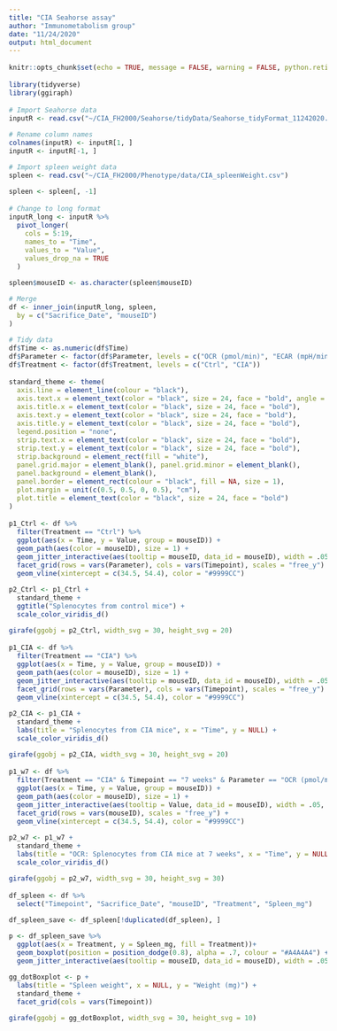 ---
title: "CIA Seahorse assay"
author: "Immunometabolism group"
date: "11/24/2020"
output: html_document
---

<style type="text/css">

body{ /* Normal  */
      font-size: 16px;
  }
td {  /* Table  */
  font-size: 12px;
}
h1.title {
  font-size: 28px;
}
h1 { /* Header 1 */
  font-size: 24px;
  color: DarkBlue;
}
h2 { /* Header 2 */
    font-size: 20px;
}
h3 { /* Header 3 */
    font-size: 18px;
}
code.r{ /* Code block */
    font-size: 12px;
}
pre { /* Code block - determines code spacing between lines */
    font-size: 14px;
}
</style>

```{r setup, include=FALSE}
knitr::opts_chunk$set(echo = TRUE, message = FALSE, warning = FALSE, python.reticulate = FALSE)
```

```{r Import library, echo=FALSE}
library(tidyverse)
library(ggiraph)
```

```{r Import data, include=FALSE}
# Import Seahorse data
inputR <- read.csv("~/CIA_FH2000/Seahorse/tidyData/Seahorse_tidyFormat_11242020.csv", header = FALSE)

# Rename column names
colnames(inputR) <- inputR[1, ]
inputR <- inputR[-1, ]

# Import spleen weight data
spleen <- read.csv("~/CIA_FH2000/Phenotype/data/CIA_spleenWeight.csv")

spleen <- spleen[, -1]
```

```{r Tidy data, include=FALSE}
# Change to long format
inputR_long <- inputR %>%
  pivot_longer(
    cols = 5:19,
    names_to = "Time",
    values_to = "Value",
    values_drop_na = TRUE
  )

spleen$mouseID <- as.character(spleen$mouseID)

# Merge
df <- inner_join(inputR_long, spleen,
  by = c("Sacrifice_Date", "mouseID")
)

# Tidy data
df$Time <- as.numeric(df$Time)
df$Parameter <- factor(df$Parameter, levels = c("OCR (pmol/min)", "ECAR (mpH/min)"))
df$Treatment <- factor(df$Treatment, levels = c("Ctrl", "CIA"))
```

```{r Set plot theme, include=FALSE}
standard_theme <- theme(
  axis.line = element_line(colour = "black"),
  axis.text.x = element_text(color = "black", size = 24, face = "bold", angle = 90, vjust = 0.5),
  axis.title.x = element_text(color = "black", size = 24, face = "bold"),
  axis.text.y = element_text(color = "black", size = 24, face = "bold"),
  axis.title.y = element_text(color = "black", size = 24, face = "bold"),
  legend.position = "none",
  strip.text.x = element_text(color = "black", size = 24, face = "bold"),
  strip.text.y = element_text(color = "black", size = 24, face = "bold"),
  strip.background = element_rect(fill = "white"),
  panel.grid.major = element_blank(), panel.grid.minor = element_blank(),
  panel.background = element_blank(),
  panel.border = element_rect(colour = "black", fill = NA, size = 1),
  plot.margin = unit(c(0.5, 0.5, 0, 0.5), "cm"),
  plot.title = element_text(color = "black", size = 24, face = "bold")
)
```

```{r linePlot Ctrl, echo=FALSE}
p1_Ctrl <- df %>%
  filter(Treatment == "Ctrl") %>%
  ggplot(aes(x = Time, y = Value, group = mouseID)) +
  geom_path(aes(color = mouseID), size = 1) +
  geom_jitter_interactive(aes(tooltip = mouseID, data_id = mouseID), width = .05, size = 2) +
  facet_grid(rows = vars(Parameter), cols = vars(Timepoint), scales = "free_y") +
  geom_vline(xintercept = c(34.5, 54.4), color = "#9999CC")

p2_Ctrl <- p1_Ctrl +
  standard_theme +
  ggtitle("Splenocytes from control mice") +
  scale_color_viridis_d()

girafe(ggobj = p2_Ctrl, width_svg = 30, height_svg = 20)
```

```{r linePlot CIA, echo=FALSE}
p1_CIA <- df %>%
  filter(Treatment == "CIA") %>%
  ggplot(aes(x = Time, y = Value, group = mouseID)) +
  geom_path(aes(color = mouseID), size = 1) +
  geom_jitter_interactive(aes(tooltip = mouseID, data_id = mouseID), width = .05, size = 2) +
  facet_grid(rows = vars(Parameter), cols = vars(Timepoint), scales = "free_y") +
  geom_vline(xintercept = c(34.5, 54.4), color = "#9999CC")

p2_CIA <- p1_CIA +
  standard_theme +
  labs(title = "Splenocytes from CIA mice", x = "Time", y = NULL) +
  scale_color_viridis_d()

girafe(ggobj = p2_CIA, width_svg = 30, height_svg = 20)
```

```{r linePlot OCR 7 weeks, echo=FALSE}
p1_w7 <- df %>%
  filter(Treatment == "CIA" & Timepoint == "7 weeks" & Parameter == "OCR (pmol/min)") %>%
  ggplot(aes(x = Time, y = Value, group = mouseID)) +
  geom_path(aes(color = mouseID), size = 1) +
  geom_jitter_interactive(aes(tooltip = Value, data_id = mouseID), width = .05, size = 4) +
  facet_grid(rows = vars(mouseID), scales = "free_y") +
  geom_vline(xintercept = c(34.5, 54.4), color = "#9999CC")

p2_w7 <- p1_w7 +
  standard_theme +
  labs(title = "OCR: Splenocytes from CIA mice at 7 weeks", x = "Time", y = NULL) +
  scale_color_viridis_d()

girafe(ggobj = p2_w7, width_svg = 30, height_svg = 30)
```

```{r dotBoxplot, echo=FALSE}
df_spleen <- df %>%
  select("Timepoint", "Sacrifice_Date", "mouseID", "Treatment", "Spleen_mg")

df_spleen_save <- df_spleen[!duplicated(df_spleen), ]

p <- df_spleen_save %>%
  ggplot(aes(x = Treatment, y = Spleen_mg, fill = Treatment))+
  geom_boxplot(position = position_dodge(0.8), alpha = .7, colour = "#A4A4A4") +
  geom_jitter_interactive(aes(tooltip = mouseID, data_id = mouseID), width = .05, size = 4) 

gg_dotBoxplot <- p +
  labs(title = "Spleen weight", x = NULL, y = "Weight (mg)") +
  standard_theme +
  facet_grid(cols = vars(Timepoint))

girafe(ggobj = gg_dotBoxplot, width_svg = 30, height_svg = 10)
```